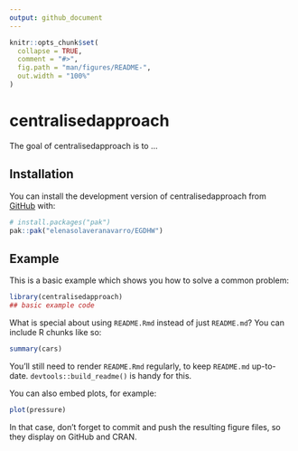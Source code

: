 ```yaml
---
output: github_document
---
```


<!-- README.md is generated from README.Rmd. Please edit that file -->

```r
knitr::opts_chunk$set(
  collapse = TRUE,
  comment = "#>",
  fig.path = "man/figures/README-",
  out.width = "100%"
)
```

# centralisedapproach

<!-- badges: start -->
<!-- badges: end -->

The goal of centralisedapproach is to ...

## Installation

You can install the development version of centralisedapproach from [GitHub](https://github.com/) with:

``` r
# install.packages("pak")
pak::pak("elenasolaveranavarro/EGDHW")
```

## Example

This is a basic example which shows you how to solve a common problem:

```r
library(centralisedapproach)
## basic example code
```

What is special about using `README.Rmd` instead of just `README.md`? You can include R chunks like so:

```r
summary(cars)
```

You'll still need to render `README.Rmd` regularly, to keep `README.md` up-to-date. `devtools::build_readme()` is handy for this.

You can also embed plots, for example:

```r
plot(pressure)
```

In that case, don't forget to commit and push the resulting figure files, so they display on GitHub and CRAN.
